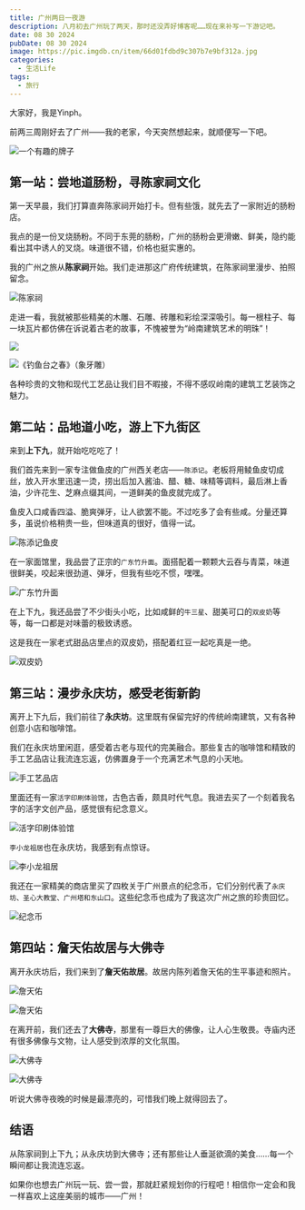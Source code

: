 ```yaml
---
title: 广州两日一夜游
description: 八月初去广州玩了两天，那时还没弄好博客呢……现在来补写一下游记吧。
date: 08 30 2024
pubDate: 08 30 2024
image: https://pic.imgdb.cn/item/66d01fdbd9c307b7e9bf312a.jpg
categories:
  - 生活Life
tags:
  - 旅行
---
```



<LinkCard
  title="作者：Yinph"
  desc="欢迎转载本博客，但请注明来源并附上原文链接。"
  img="/favicon.ico"
/>

大家好，我是Yinph。

前两三周刚好去了广州——我的老家，今天突然想起来，就顺便写一下吧。

![一个有趣的牌子](https://pic.imgdb.cn/item/66d025ebd9c307b7e9cbb02c.jpg)

## 第一站：尝地道肠粉，寻陈家祠文化

第一天早晨，我们打算直奔陈家祠开始打卡。但有些饿，就先去了一家附近的肠粉店。

我点的是一份叉烧肠粉。不同于东莞的肠粉，广州的肠粉会更滑嫩、鲜美，隐约能看出其中诱人的叉烧。味道很不错，价格也挺实惠的。

我的广州之旅从**陈家祠**开始。我们走进那这广府传统建筑，在陈家祠里漫步、拍照留念。

![陈家祠](https://pic.imgdb.cn/item/66d13744d9c307b7e920e4c7.jpg)

走进一看，我就被那些精美的木雕、石雕、砖雕和彩绘深深吸引。每一根柱子、每一块瓦片都仿佛在诉说着古老的故事，不愧被誉为“岭南建筑艺术的明珠”！

![](https://pic.imgdb.cn/item/66d13716d9c307b7e92060ea.jpg)

![《钓鱼台之春》（象牙雕）](https://pic.imgdb.cn/item/66d02480d9c307b7e9c9a79f.jpg)

各种珍贵的文物和现代工艺品让我们目不暇接，不得不感叹岭南的建筑工艺装饰之魅力。

## 第二站：品地道小吃，游上下九街区

来到**上下九**，就开始吃吃吃了！

我们首先来到一家专注做鱼皮的广州西关老店——`陈添记`。老板将用鲮鱼皮切成丝，放入开水里迅速一烫，捞出后加入酱油、醋、糖、味精等调料，最后淋上香油，少许花生、芝麻点缀其间，一道鲜美的鱼皮就完成了。

鱼皮入口咸香四溢、脆爽弹牙，让人欲罢不能。不过吃多了会有些咸。分量还算多，虽说价格稍贵一些，但味道真的很好，值得一试。

![陈添记鱼皮](https://pic.imgdb.cn/item/66d1277fd9c307b7e90ae247.jpg)

在一家面馆里，我品尝了正宗的`广东竹升面`。面搭配着一颗颗大云吞与青菜，味道很鲜美，咬起来很劲道、弹牙，但我有些吃不惯，嘿嘿。

![广东竹升面](https://pic.imgdb.cn/item/66d028e9d9c307b7e9cfdffc.jpg)

在上下九，我还品尝了不少街头小吃，比如咸鲜的`牛三星`、甜美可口的`双皮奶`等等，每一口都是对味蕾的极致诱惑。

这是我在一家老式甜品店里点的双皮奶，搭配着红豆一起吃真是一绝。

![双皮奶](https://pic.imgdb.cn/item/66d02993d9c307b7e9d07b6b.jpg)

## 第三站：漫步永庆坊，感受老街新韵

离开上下九后，我们前往了**永庆坊**。这里既有保留完好的传统岭南建筑，又有各种创意小店和咖啡馆。

我们在永庆坊里闲逛，感受着古老与现代的完美融合。那些复古的咖啡馆和精致的手工艺品店让我流连忘返，仿佛置身于一个充满艺术气息的小天地。

![手工艺品店](https://pic.imgdb.cn/item/66d13480d9c307b7e91b6de5.jpg)

里面还有一家`活字印刷体验馆`，古色古香，颇具时代气息。我进去买了一个刻着我名字的活字文创产品，感觉很有纪念意义。

![活字印刷体验馆](https://pic.imgdb.cn/item/66d1347fd9c307b7e91b6d94.jpg)

`李小龙祖居`也在永庆坊，我感到有点惊讶。

![李小龙祖居](https://pic.imgdb.cn/item/66d13480d9c307b7e91b6dc5.jpg)

我还在一家精美的商店里买了四枚关于广州景点的纪念币，它们分别代表了`永庆坊、圣心大教堂、广州塔和东山口`。这些纪念币也成为了我这次广州之旅的珍贵回忆。

![纪念币](https://pic.imgdb.cn/item/66d1cc7dd9c307b7e9e9d71d.jpg)

## 第四站：詹天佑故居与大佛寺

离开永庆坊后，我们来到了**詹天佑故居**。故居内陈列着詹天佑的生平事迹和照片。

![詹天佑](https://pic.imgdb.cn/item/66d139c5d9c307b7e92666dd.jpg)

![詹天佑](https://pic.imgdb.cn/item/66d139c4d9c307b7e926669e.jpg)

在离开前，我们还去了**大佛寺**，那里有一尊巨大的佛像，让人心生敬畏。寺庙内还有很多佛像与文物，让人感受到浓厚的文化氛围。

![大佛寺](https://pic.imgdb.cn/item/66d139c4d9c307b7e9266662.jpg)

![大佛寺](https://pic.imgdb.cn/item/66d139c4d9c307b7e9266617.jpg)

听说大佛寺夜晚的时候是最漂亮的，可惜我们晚上就得回去了。

## 结语

从陈家祠到上下九；从永庆坊到大佛寺；还有那些让人垂涎欲滴的美食……每一个瞬间都让我流连忘返。

如果你也想去广州玩一玩、尝一尝，那就赶紧规划你的行程吧！相信你一定会和我一样喜欢上这座美丽的城市——广州！

